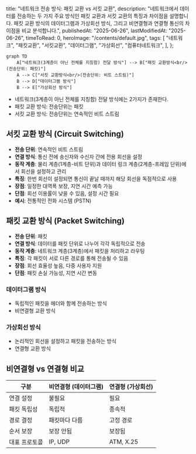   title: "네트워크 전송 방식: 패킷 교환 vs 서킷 교환",
  description:
    "네트워크에서 데이터를 전송하는 두 가지 주요 방식인 패킷 교환과 서킷 교환의 특징과 차이점을 설명합니다. 패킷 교환 방식의 데이터그램과 가상회선 방식, 그리고 비연결형과 연결형 통신의 차이점을 비교 분석합니다.",
  publishedAt: "2025-06-26",
  lastModifiedAt: "2025-06-26",
  timeToRead: 0,
  heroImage: "/contents/default.jpg",
  tags: [
    "네트워크",
    "패킷교환",
    "서킷교환",
    "데이터그램",
    "가상회선",
    "컴퓨터네트워크",
  ],
};

```mermaid
graph TD
    A["네트워크(3계층이 아닌 전체를 지칭함) 전달 방식"] --> B["패킷 교환방식<br/>(전송단위: 패킷)"]
    A --> C["서킷 교환방식<br/>(전송단위: 비트 스트림)"]
    B --> D["데이터그램 방식"]
    B --> E["가상회선 방식"]
```

- 네트워크(3계층이 아닌 전체를 지칭함) 전달 방식에는 2가지가 존재한다.
- 패킷 교환 방식: 전송단위는 패킷
- 서킷 교환 방식: 전송단위는 연속적인 비트 스트림

## 서킷 교환 방식 (Circuit Switching)

- **전송 단위**: 연속적인 비트 스트림
- **연결 방식**: 통신 전에 송신자와 수신자 간에 전용 회선을 설정
- **동작 계층**: 물리 계층(1계층-비트 단위)과 데이터 링크 계층(2계층-프레임 단위)에서 회선을 설정하고 관리
- **특징**: 한번 회선이 설정되면 통신이 끝날 때까지 해당 회선을 독점적으로 사용
- **장점**: 일정한 대역폭 보장, 지연 시간 예측 가능
- **단점**: 회선 이용률이 낮을 수 있음, 설정 시간 필요
- **예시**: 전통적인 전화 시스템 (PSTN)

## 패킷 교환 방식 (Packet Switching)

- **전송 단위**: 패킷
- **연결 방식**: 데이터를 패킷 단위로 나누어 각각 독립적으로 전송
- **동작 계층**: 네트워크 계층(3계층)에서 패킷을 처리하고 라우팅
- **특징**: 각 패킷이 서로 다른 경로를 통해 전송될 수 있음
- **장점**: 회선 효율성 높음, 다중 사용자 지원
- **단점**: 패킷 손실 가능성, 지연 시간 변동

### 데이터그램 방식

- 독립적인 패킷을 헤더와 함께 전송하는 방식
- 비연결형 교환 방식

### 가상회선 방식

- 논리적인 회선을 설정하고 패킷을 전송하는 방식
- 연결형 교환 방식

## 비연결형 vs 연결형 비교

| 구분          | 비연결형 (데이터그램) | 연결형 (가상회선) |
| ------------- | --------------------- | ----------------- |
| 연결 설정     | 불필요                | 필요              |
| 패킷 독립성   | 독립적                | 종속적            |
| 경로 결정     | 패킷마다 다름         | 고정 경로         |
| 순서 보장     | 보장 안됨             | 보장됨            |
| 대표 프로토콜 | IP, UDP               | ATM, X.25         |
